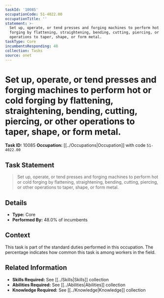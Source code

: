 ```yaml
---
taskId: '10085'
occupationCode: 51-4022.00
occupationTitle: ''
statement: >-
  Set up, operate, or tend presses and forging machines to perform hot or cold
  forging by flattening, straightening, bending, cutting, piercing, or other
  operations to taper, shape, or form metal.
taskType: Core
incumbentsResponding: 48
collection: Tasks
source: onet
---
```

# Set up, operate, or tend presses and forging machines to perform hot or cold forging by flattening, straightening, bending, cutting, piercing, or other operations to taper, shape, or form metal.

**Task ID:** 10085
**Occupation:** [[../Occupations|Occupation]] with code `51-4022.00`

## Task Statement

> Set up, operate, or tend presses and forging machines to perform hot or cold forging by flattening, straightening, bending, cutting, piercing, or other operations to taper, shape, or form metal.

## Details

- **Type:** Core
- **Performed By:** 48.0% of incumbents

## Context

This task is part of the standard duties performed in this occupation. The percentage indicates how common this task is among workers in the field.

## Related Information

- **Skills Required:** See [[../Skills|Skills]] collection
- **Abilities Required:** See [[../Abilities|Abilities]] collection
- **Knowledge Required:** See [[../Knowledge|Knowledge]] collection
